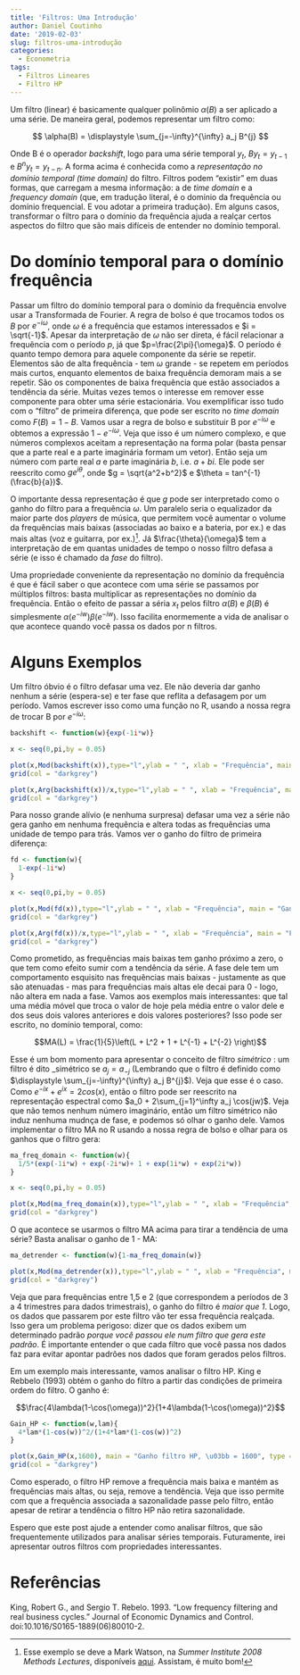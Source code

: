 ```yaml
---
title: 'Filtros: Uma Introdução'
author: Daniel Coutinho
date: '2019-02-03'
slug: filtros-uma-introdução
categories:
  - Econometria
tags:
  - Filtros Lineares
  - Filtro HP
---
```


Um filtro (linear) é basicamente qualquer polinômio $\alpha(B)$ a ser aplicado a uma série. De maneira geral, podemos representar um filtro como:  

$$ \alpha(B) = \displaystyle \sum_{j=-\infty}^{\infty} a_j B^{j} $$

Onde B é o operador _backshift_, logo para uma série temporal $y_t$, $By_t = y_{t-1}$ e $B^ny_t = y_{t-n}$. A forma acima é conhecida como a _representação no domínio temporal (time domain)_ do filtro. Filtros podem "existir" em duas formas, que carregam a mesma informação: a de _time domain_ e a _frequency domain_ (que, em tradução literal, é o domínio da frequência ou domínio frequencial. E vou adotar a primeira tradução). Em alguns casos, transformar o filtro para o domínio da frequência ajuda a realçar certos aspectos do filtro que são mais difíceis de entender no domínio temporal. 

# Do domínio temporal para o domínio frequência

Passar um filtro do domínio temporal para o domínio da frequência envolve usar a Transformada de Fourier. A regra de bolso é que trocamos todos os $B$ por $e^{-i\omega}$, onde $\omega$ é a frequência que estamos interessados e $i = \sqrt{-1}$. Apesar da interpretação de $\omega$ não ser direta, é fácil relacionar a frequência com o período $p$, já que $p=\frac{2\pi}{\omega}$. O período é quanto tempo demora para aquele componente da série se repetir. Elementos são de alta frequência - tem $\omega$ grande - se repetem em períodos mais curtos, enquanto elementos de baixa frequência demoram mais a se repetir. São os componentes de baixa frequência que estão associados a tendência da série. Muitas vezes temos o interesse em remover esse componente para obter uma série estacionária. Vou exemplificar isso tudo com o "filtro" de primeira diferença, que pode ser escrito no _time domain_ como $F(B) = 1 - B$. Vamos usar a regra de bolso e substituir B por $e^{-i\omega}$ e obtemos a expressão $1 - e^{-i\omega}$. Veja que isso é um número complexo, e que números complexos aceitam a representação na forma polar (basta pensar que a parte real e a parte imaginária formam um vetor). Então seja um número com parte real $a$ e parte imaginária $b$, i.e. $a+bi$. Ele pode ser reescrito como $ge^{i\theta}$, onde $g = \sqrt{a^2+b^2}$ e $\theta = tan^{-1}(\frac{b}{a})$. 

O importante dessa representação é que $g$ pode ser interpretado como o ganho do filtro para a frequência $\omega$. Um paralelo seria o equalizador da maior parte dos _players_ de música, que permitem você aumentar o volume da frequências mais baixas (associadas ao baixo e a bateria, por ex.) e das mais altas (voz e guitarra, por ex.)^[Esse exemplo se deve a Mark Watson, na _Summer Institute 2008 Methods Lectures_, disponíveis [aqui](https://www.nber.org/minicourse_2008.html). Assistam, é muito bom!]. Já $\frac{\theta}{\omega}$ tem a interpretação de em quantas unidades de tempo o nosso filtro defasa a série (e isso é chamado da _fase_ do filtro).

Uma propriedade conveniente da representação no domínio da frequência é que é fácil saber o que acontece com uma série se passamos por múltiplos filtros: basta multiplicar as representações no domínio da frequência. Então o efeito de passar a séria $x_t$ pelos filtro $\alpha(B)$ e $\beta(B)$ é simplesmente $\alpha(e^{-iw})\beta(e^{-iw})$. Isso facilita enormemente a vida de analisar o que acontece quando você passa os dados por n filtros. 

# Alguns Exemplos

Um filtro óbvio é o filtro defasar uma vez. Ele não deveria dar ganho nenhum a série (espera-se) e ter fase que reflita a defasagem por um período. Vamos escrever isso como uma função no R, usando a nossa regra de trocar B por $e^{-i\omega}$: 

```r
backshift <- function(w){exp(-1i*w)}

x <- seq(0,pi,by = 0.05)

plot(x,Mod(backshift(x)),type="l",ylab = " ", xlab = "Frequência", main = "Ganho do Filtro de Defasar uma vez")
grid(col = "darkgrey")

plot(x,Arg(backshift(x))/x,type="l",ylab = " ", xlab = "Frequência", main = "Fase do Filtro Defasar uma vez")
grid(col = "darkgrey")

```


Para nosso grande alívio (e nenhuma surpresa) defasar uma vez a série não gera ganho em nenhuma frequência e altera todas as frequências uma unidade de tempo para trás. Vamos ver o ganho do filtro de primeira diferença:

```r
fd <- function(w){
  1-exp(-1i*w)
}

x <- seq(0,pi,by = 0.05)

plot(x,Mod(fd(x)),type="l",ylab = " ", xlab = "Frequência", main = "Ganho do Filtro de Primeira Diferenças")
grid(col = "darkgrey")

plot(x,Arg(fd(x))/x,type="l",ylab = " ", xlab = "Frequência", main = "Fase do Filtro de Primeira Diferenças")
grid(col = "darkgrey")

```

Como prometido, as frequências mais baixas tem ganho próximo a zero, o que tem como efeito sumir com a tendência da série. A fase dele tem um comportamento esquisito nas frequências mais baixas - justamente as que são atenuadas - mas para frequências mais altas ele decai para 0 - logo, não altera em nada a fase.  Vamos aos exemplos mais interessantes: que tal uma média móvel que troca o valor de hoje pela média entre o valor dele e dos seus dois valores anteriores e dois valores posteriores? Isso pode ser escrito, no domínio temporal, como: 

$$MA(L) = \frac{1}{5}\left(L + L^2 + 1 + L^{-1} + L^{-2} \right)$$

Esse é um bom momento para apresentar o conceito de filtro _simétrico_ : um filtro é dito _simétrico se $a_j = a_{-j}$ (Lembrando que o filtro é definido como $\displaystyle \sum_{j=-\infty}^{\infty} a_j B^{j}$). Veja que esse é o caso. Como $e^{-ix} + e^{ix} = 2cos(x)$, então o filtro pode ser reescrito na representação espectral como $a_0 + 2\sum_{j=1}^\infty a_j \cos(jw)$. Veja que não temos nenhum número imaginário, então um filtro simétrico não induz nenhuma mudnça de fase, e podemos só olhar o ganho dele. Vamos implementar o filtro MA no R usando a nossa regra de bolso e olhar para os ganhos que o filtro gera:

```r
ma_freq_domain <- function(w){
  1/5*(exp(-1i*w) + exp(-2i*w)+ 1 + exp(1i*w) + exp(2i*w)) 
}

x <- seq(0,pi,by = 0.05)

plot(x,Mod(ma_freq_domain(x)),type="l",ylab = " ", xlab = "Frequência", main = "Ganho do Filtro MA")
grid(col = "darkgrey")
```

O que acontece se usarmos o filtro MA acima para tirar a tendência de uma série? Basta analisar o ganho de 1 - MA:

```r
ma_detrender <- function(w){1-ma_freq_domain(w)}

plot(x,Mod(ma_detrender(x)),type="l",ylab = " ", xlab = "Frequência", main = "Ganho do Filtro MA")
grid(col = "darkgrey")  
```

Veja que para frequências entre 1,5 e 2 (que correspondem a períodos de 3 a 4 trimestres para dados trimestrais), o ganho do filtro é _maior que 1_. Logo, os dados que passarem por este filtro vão ter essa frequência realçada. Isso gera um problema perigoso: dizer que os dados exibem um determinado padrão _porque você passou ele num filtro que gera este padrão_. É importante entender o que cada filtro que você passa nos dados faz para evitar apontar padrões nos dados que foram gerados pelos filtros. 

Em um exemplo mais interessante, vamos analisar o filtro HP. King e Rebbelo (1993) obtém o ganho do filtro a partir das condições de primeira ordem do filtro. O ganho é: 

$$\frac{4\lambda(1-\cos(\omega))^2}{1+4\lambda(1-\cos(\omega))^2}$$

```r
Gain_HP <- function(w,lam){
  4*lam*(1-cos(w))^2/(1+4*lam*(1-cos(w))^2)
}

plot(x,Gain_HP(x,1600), main = "Ganho filtro HP, \u03bb = 1600", type = "l", ylab = "Ganho",xlab="Frequência")
grid(col = "darkgrey")
```

Como esperado, o filtro HP remove a frequência mais baixa e mantém as frequências mais altas, ou seja, remove a tendência. Veja que isso permite com que a frequência associada a sazonalidade passe pelo filtro, então apesar de retirar a tendência o filtro HP não retira sazonalidade.

Espero que este post ajude a entender como analisar filtros, que são frequentemente utilizados para analisar séries temporais. Futuramente, irei apresentar outros filtros com propriedades interessantes. 

# Referências

King, Robert G., and Sergio T. Rebelo. 1993. “Low frequency filtering and real business cycles.” Journal of Economic Dynamics and Control. doi:10.1016/S0165-1889(06)80010-2.
